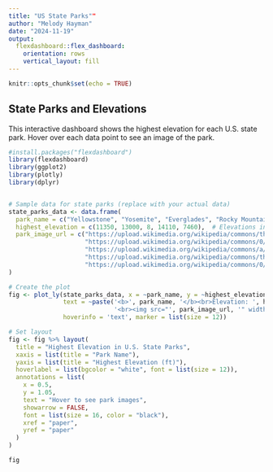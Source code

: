 ```yaml
---
title: "US State Parks""
author: "Melody Hayman"
date: "2024-11-19"
output: 
  flexdashboard::flex_dashboard:
    orientation: rows
    vertical_layout: fill
---
```


```r
knitr::opts_chunk$set(echo = TRUE)
```

## State Parks and Elevations

This interactive dashboard shows the highest elevation for each U.S. state park. Hover over each data point to see an image of the park.

```r
#install.packages("flexdashboard")
library(flexdashboard)
library(ggplot2)
library(plotly)
library(dplyr)


# Sample data for state parks (replace with your actual data)
state_parks_data <- data.frame(
  park_name = c("Yellowstone", "Yosemite", "Everglades", "Rocky Mountain", "Grand Canyon"),
  highest_elevation = c(11350, 13000, 8, 14110, 7460),  # Elevations in feet
  park_image_url = c("https://upload.wikimedia.org/wikipedia/commons/thumb/9/9f/Yellowstone_National_Park_logo.svg/800px-Yellowstone_National_Park_logo.svg.png",
                     "https://upload.wikimedia.org/wikipedia/commons/0/09/Yosemite_park_logo.png",
                     "https://upload.wikimedia.org/wikipedia/commons/a/ae/Everglades_National_Park_Logo.jpg",
                     "https://upload.wikimedia.org/wikipedia/commons/thumb/1/1b/Rocky_Mountain_National_Park_logo.svg/800px-Rocky_Mountain_National_Park_logo.svg.png",
                     "https://upload.wikimedia.org/wikipedia/commons/0/01/Grand_Canyon_National_Park_Logo.jpg")
)

# Create the plot
fig <- plot_ly(state_parks_data, x = ~park_name, y = ~highest_elevation, type = 'scatter', mode = 'markers',
               text = ~paste('<b>', park_name, '</b><br>Elevation: ', highest_elevation, 'ft',
                             '<br><img src="', park_image_url, '" width="150px">'),
               hoverinfo = 'text', marker = list(size = 12))

# Set layout
fig <- fig %>% layout(
  title = "Highest Elevation in U.S. State Parks",
  xaxis = list(title = "Park Name"),
  yaxis = list(title = "Highest Elevation (ft)"),
  hoverlabel = list(bgcolor = "white", font = list(size = 12)),
  annotations = list(
    x = 0.5,
    y = 1.05,
    text = "Hover to see park images",
    showarrow = FALSE,
    font = list(size = 16, color = "black"),
    xref = "paper",
    yref = "paper"
  )
)

fig
```